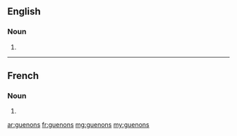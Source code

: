 ==English==

===Noun===
{{head|en|plural}}

# {{plural of|guenon|lang=en}}

----

==French==

===Noun===
{{head|fr|plural|g=m}}

# {{plural of|guenon|lang=fr}}

[[ar:guenons]]
[[fr:guenons]]
[[mg:guenons]]
[[my:guenons]]